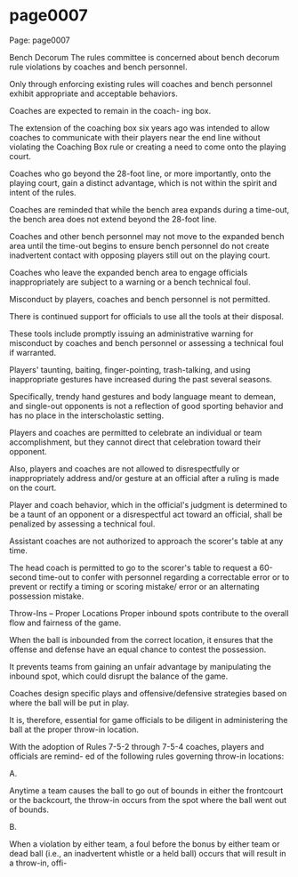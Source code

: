 
# page0007

Page: page0007

Bench Decorum The rules committee is concerned about bench decorum rule violations by coaches and bench personnel.

Only through enforcing existing rules will coaches and bench personnel exhibit appropriate and acceptable behaviors.

Coaches are expected to remain in the coach- ing box.

The extension of the coaching box six years ago was intended to allow coaches to communicate with their players near the end line without violating the Coaching Box rule or creating a need to come onto the playing court.

Coaches who go beyond the 28-foot line, or more importantly, onto the playing court, gain a distinct advantage, which is not within the spirit and intent of the rules.

Coaches are reminded that while the bench area expands during a time-out, the bench area does not extend beyond the 28-foot line.

Coaches and other bench personnel may not move to the expanded bench area until the time-out begins to ensure bench personnel do not create inadvertent contact with opposing players still out on the playing court.

Coaches who leave the expanded bench area to engage officials inappropriately are subject to a warning or a bench technical foul.

Misconduct by players, coaches and bench personnel is not permitted.

There is continued support for officials to use all the tools at their disposal.

These tools include promptly issuing an administrative warning for misconduct by coaches and bench personnel or assessing a technical foul if warranted.

Players' taunting, baiting, finger-pointing, trash-talking, and using inappropriate gestures have increased during the past several seasons.

Specifically, trendy hand gestures and body language meant to demean, and single-out opponents is not a reflection of good sporting behavior and has no place in the interscholastic setting.

Players and coaches are permitted to celebrate an individual or team accomplishment, but they cannot direct that celebration toward their opponent.

Also, players and coaches are not allowed to disrespectfully or inappropriately address and/or gesture at an official after a ruling is made on the court.

Player and coach behavior, which in the official's judgment is determined to be a taunt of an opponent or a disrespectful act toward an official, shall be penalized by assessing a technical foul.

Assistant coaches are not authorized to approach the scorer's table at any time.

The head coach is permitted to go to the scorer's table to request a 60-second time-out to confer with personnel regarding a correctable error or to prevent or rectify a timing or scoring mistake/ error or an alternating possession mistake.

Throw-Ins – Proper Locations Proper inbound spots contribute to the overall flow and fairness of the game.

When the ball is inbounded from the correct location, it ensures that the offense and defense have an equal chance to contest the possession.

It prevents teams from gaining an unfair advantage by manipulating the inbound spot, which could disrupt the balance of the game.

Coaches design specific plays and offensive/defensive strategies based on where the ball will be put in play.

It is, therefore, essential for game officials to be diligent in administering the ball at the proper throw-in location.

With the adoption of Rules 7-5-2 through 7-5-4 coaches, players and officials are remind- ed of the following rules governing throw-in locations:

A.

Anytime a team causes the ball to go out of bounds in either the frontcourt or the backcourt, the throw-in occurs from the spot where the ball went out of bounds.

B.

When a violation by either team, a foul before the bonus by either team or dead ball (i.e., an inadvertent whistle or a held ball) occurs that will result in a throw-in, offi-
  